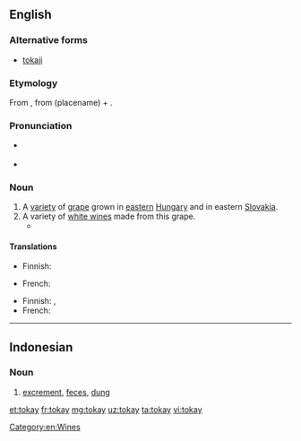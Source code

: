 {{also|tokaý}}
==English==

===Alternative forms===
* [[tokaji]]

===Etymology===
From {{etyl|hu|en}} {{term|tokaji||of Tokay|lang=hu}}, from {{term|Tokaj|lang=hu}} (placename) + {{term|-i|lang=hu||originating from}}.

===Pronunciation===
* {{a|UK}} {{IPA|/təʊˈkeɪ/|lang=en}}
* {{a|US}} {{IPA|/toʊˈkeɪ/|lang=en}}

===Noun===
{{en-noun}}

# A [[variety]] of [[grape]] grown in [[eastern]] [[Hungary]] and in eastern [[Slovakia]].
# A variety of [[white wine]]s made from this grape.
#* {{quote-news|year=2009|date=February 25|author=Eric Asimov|title=Asian Fusion, via the Wine List|work=New York Times|url=http://www.nytimes.com/2009/02/25/dining/25pour.html
|passage=It was made from the furmint grape, which is better known in Hungary’s lusciously sweet '''tokays''', but this was delicate, floral and just right with a tart chicken curry dish.}}

====Translations====
{{trans-top|variety of grape}}
* Finnish: {{t|fi|tokaji}}
{{trans-mid}}
* French: {{t+|fr|tokay|m}}
{{trans-bottom}}

{{trans-top|wine made from this grape}}
* Finnish: {{t|fi|tokaji}}, {{t|fi|tokajinviini}}
* French: {{t+|fr|tokay|m}}
{{trans-mid}}
{{trans-bottom}}

[[Category:en:Wines]]

----

==Indonesian==

===Noun===
{{id-noun}}

# {{context|slang|lang=id}} [[excrement]], [[feces]], [[dung]]

[[et:tokay]]
[[fr:tokay]]
[[mg:tokay]]
[[uz:tokay]]
[[ta:tokay]]
[[vi:tokay]]